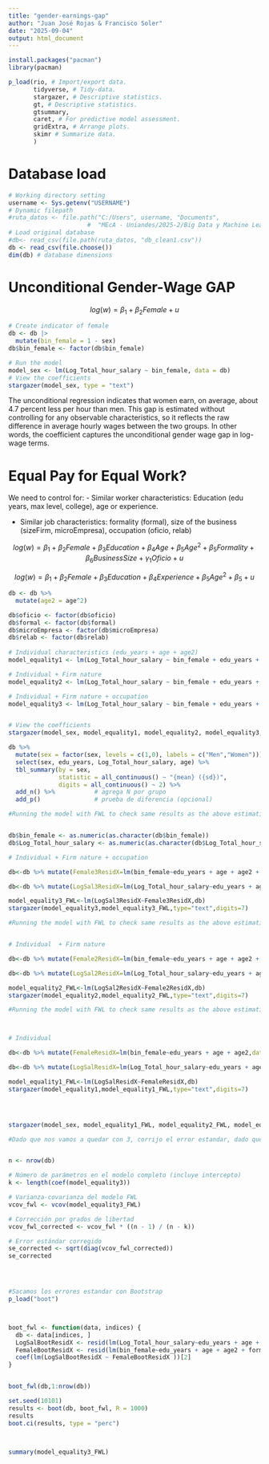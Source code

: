 ```yaml
---
title: "gender-earnings-gap"
author: "Juan José Rojas & Francisco Soler"
date: "2025-09-04"
output: html_document
---
```


```r
install.packages("pacman")
library(pacman)

p_load(rio, # Import/export data.
       tidyverse, # Tidy-data.
       stargazer, # Descriptive statistics.
       gt, # Descriptive statistics.
       gtsummary,
       caret, # For predictive model assessment.
       gridExtra, # Arrange plots.
       skimr # Summarize data.
       )
```

# Database load

```r
# Working directory setting
username <- Sys.getenv("USERNAME")
# Dynamic filepath
#ruta_datos <- file.path("C:/Users", username, "Documents",
                      #  "MEcA - Uniandes/2025-2/Big Data y Machine Learning/PS1_Group4/data")
# Load original database                  
#db<- read_csv(file.path(ruta_datos, "db_clean1.csv"))
db <- read_csv(file.choose())
dim(db) # database dimensions
```

# Unconditional Gender-Wage GAP

$$ log(w) = β_1 + β_2Female + u $$

```r
# Create indicator of female
db <- db |>
  mutate(bin_female = 1 - sex)
db$bin_female <- factor(db$bin_female)

# Run the model 
model_sex <- lm(Log_Total_hour_salary ~ bin_female, data = db)
# View the coefficients
stargazer(model_sex, type = "text")

```

The unconditional regression indicates that women earn, on average, about 4.7 percent less per hour than men. This gap is estimated without controlling for any observable characteristics, so it reflects the raw difference in average hourly wages between the two groups. In other words, the coefficient captures the unconditional gender wage gap in log-wage terms.

# Equal Pay for Equal Work?

We need to control for: - Similar worker characteristics: Education (edu years, max level, college), age or experience.

-   Similar job characteristics: formality (formal), size of the business (sizeFirm, microEmpresa), occupation (oficio, relab)

$$ log(w) = \beta_1 + \beta_2Female + \beta_3Education + \beta_4Age + \beta_5Age^2 + \beta_5Formality + \beta_6Business Size + \gamma_1Oficio + u $$

$$ log(w) = \beta_1 + \beta_2Female + \beta_3Education + \beta_4Experience + \beta_5Age^2 + \beta_5 + u $$

```r
db <- db %>%
  mutate(age2 = age^2)

db$oficio <- factor(db$oficio)
db$formal <- factor(db$formal)
db$microEmpresa <- factor(db$microEmpresa)
db$relab <- factor(db$relab)
  
# Individual characteristics (edu_years + age + age2)
model_equality1 <- lm(Log_Total_hour_salary ~ bin_female + edu_years + age + age2, data = db)

# Individual + Firm nature
model_equality2 <- lm(Log_Total_hour_salary ~ bin_female + edu_years + age + age2 + formal +  sizeFirm + relab, data = db)

# Individual + Firm nature + occupation
model_equality3 <- lm(Log_Total_hour_salary ~ bin_female + edu_years + age + age2 + formal +  sizeFirm + relab + oficio, data = db)


# View the coefficients
stargazer(model_sex, model_equality1, model_equality2, model_equality3, type = "text", digits=7 ,out = "tabla_modelo.txt")

```

```r
db %>%
  mutate(sex = factor(sex, levels = c(1,0), labels = c("Men","Women"))) %>%
  select(sex, edu_years, Log_Total_hour_salary, age) %>%
  tbl_summary(by = sex,
              statistic = all_continuous() ~ "{mean} ({sd})",
              digits = all_continuous() ~ 2) %>%
  add_n() %>%           # agrega N por grupo
  add_p()               # prueba de diferencia (opcional)

```








```R

#Running the model with FWL to check same results as the above estimations (Model 3)


db$bin_female <- as.numeric(as.character(db$bin_female))
db$Log_Total_hour_salary <- as.numeric(as.character(db$Log_Total_hour_salary))

# Individual + Firm nature + occupation

db<-db %>% mutate(Female3ResidX=lm(bin_female~edu_years + age + age2 + formal +  sizeFirm + relab + oficio,data = db)$residuals) #Residuals of weight~foreign 

db<-db %>% mutate(LogSal3ResidX=lm(Log_Total_hour_salary~edu_years + age + age2 + formal +  sizeFirm + relab + oficio,data = db)$residuals) #Residuals of mpg~foreign 

model_equality3_FWL<-lm(LogSal3ResidX~Female3ResidX,db)
stargazer(model_equality3,model_equality3_FWL,type="text",digits=7)

#Running the model with FWL to check same results as the above estimations (Model 2)


# Individual  + Firm nature

db<-db %>% mutate(Female2ResidX=lm(bin_female~edu_years + age + age2 + formal +  sizeFirm + relab ,data = db)$residuals) #Residuals of weight~foreign 

db<-db %>% mutate(LogSal2ResidX=lm(Log_Total_hour_salary~edu_years + age + age2 + formal +  sizeFirm + relab,data = db)$residuals) #Residuals of mpg~foreign 

model_equality2_FWL<-lm(LogSal2ResidX~Female2ResidX,db)
stargazer(model_equality2,model_equality2_FWL,type="text",digits=7)

#Running the model with FWL to check same results as the above estimations (Model 1)



# Individual

db<-db %>% mutate(FemaleResidX=lm(bin_female~edu_years + age + age2,data = db)$residuals) #Residuals of weight~foreign 

db<-db %>% mutate(LogSalResidX=lm(Log_Total_hour_salary~edu_years + age + age2,data = db)$residuals) #Residuals of mpg~foreign 

model_equality1_FWL<-lm(LogSalResidX~FemaleResidX,db)
stargazer(model_equality1,model_equality1_FWL,type="text",digits=7)




stargazer(model_sex, model_equality1_FWL, model_equality2_FWL, model_equality3_FWL, type="text",digits=7)

#Dado que nos vamos a quedar con 3, corrijo el error estandar, dado que R, no reconoce el numero real de estimadores implicados en FWL:


n <- nrow(db)

# Número de parámetros en el modelo completo (incluye intercepto)
k <- length(coef(model_equality3))

# Varianza-covarianza del modelo FWL
vcov_fwl <- vcov(model_equality3_FWL)

# Corrección por grados de libertad
vcov_fwl_corrected <- vcov_fwl * ((n - 1) / (n - k))

# Error estándar corregido
se_corrected <- sqrt(diag(vcov_fwl_corrected))
se_corrected





```








```R

#Sacamos los errores estandar con Bootstrap
p_load("boot")



boot_fwl <- function(data, indices) {
  db <- data[indices, ]
  LogSalBootResidX <- resid(lm(Log_Total_hour_salary~edu_years + age + age2 + formal +  sizeFirm + relab + oficio,data = db))
  FemaleBootResidX <- resid(lm(bin_female~edu_years + age + age2 + formal +  sizeFirm + relab + oficio,data = db))
  coef(lm(LogSalBootResidX ~ FemaleBootResidX ))[2]
}


boot_fwl(db,1:nrow(db))

set.seed(10101)
results <- boot(db, boot_fwl, R = 1000)
results
boot.ci(results, type = "perc")



summary(model_equality3_FWL)

```